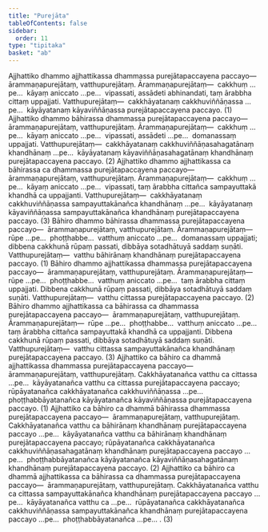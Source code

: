 ```yaml
---
title: "Purejāta"
tableOfContents: false
sidebar:
  order: 11
type: "tipitaka"
basket: "ab"
---
```



<DynamicBreadcrumb />

<Division number="345">

<Paragraph number="3172">
Ajjhattiko dhammo ajjhattikassa dhammassa purejātapaccayena paccayo—  ārammaṇapurejātaṃ, vatthupurejātaṃ. <Emphasis>Ārammaṇapurejātaṃ</Emphasis>—  cakkhuṃ …pe…  kāyaṃ aniccato …pe…  vipassati, assādeti abhinandati, taṃ ārabbha cittaṃ uppajjati. <Emphasis>Vatthupurejātaṃ</Emphasis>—  cakkhāyatanaṃ cakkhuviññāṇassa …pe…  kāyāyatanaṃ kāyaviññāṇassa purejātapaccayena paccayo. (1)
</Paragraph>

<Paragraph number="3173">
Ajjhattiko dhammo bāhirassa dhammassa purejātapaccayena paccayo—  ārammaṇapurejātaṃ, vatthupurejātaṃ. <Emphasis>Ārammaṇapurejātaṃ</Emphasis>—  cakkhuṃ …pe…  kāyaṃ aniccato …pe…  vipassati, assādeti …pe…  domanassaṃ uppajjati. <Emphasis>Vatthupurejātaṃ</Emphasis>—  cakkhāyatanaṃ cakkhuviññāṇasahagatānaṃ khandhānaṃ …pe…  kāyāyatanaṃ kāyaviññāṇasahagatānaṃ khandhānaṃ purejātapaccayena paccayo. (2)
</Paragraph>

<Paragraph number="3174">
Ajjhattiko dhammo ajjhattikassa ca bāhirassa ca dhammassa purejātapaccayena paccayo—  ārammaṇapurejātaṃ, vatthupurejātaṃ. <Emphasis>Ārammaṇapurejātaṃ</Emphasis>—  cakkhuṃ …pe…  kāyaṃ aniccato …pe…  vipassati, taṃ ārabbha cittañca sampayuttakā khandhā ca uppajjanti. <Emphasis>Vatthupurejātaṃ</Emphasis>—  cakkhāyatanaṃ cakkhuviññāṇassa sampayuttakānañca khandhānaṃ …pe…  kāyāyatanaṃ kāyaviññāṇassa sampayuttakānañca khandhānaṃ purejātapaccayena paccayo. (3)
</Paragraph>

</Division>
<Division number="346">

<Paragraph number="3175">
Bāhiro dhammo bāhirassa dhammassa purejātapaccayena paccayo—  ārammaṇapurejātaṃ, vatthupurejātaṃ. <Emphasis>Ārammaṇapurejātaṃ</Emphasis>—  rūpe …pe…  phoṭṭhabbe…  vatthuṃ aniccato …pe…  domanassaṃ uppajjati; dibbena cakkhunā rūpaṃ passati, dibbāya sotadhātuyā saddaṃ suṇāti. <Emphasis>Vatthupurejātaṃ</Emphasis>—  vatthu bāhirānaṃ khandhānaṃ purejātapaccayena paccayo. (1)
</Paragraph>

<Paragraph number="3176">
Bāhiro dhammo ajjhattikassa dhammassa purejātapaccayena paccayo—  ārammaṇapurejātaṃ, vatthupurejātaṃ. <Emphasis>Ārammaṇapurejātaṃ</Emphasis>—  rūpe …pe…  phoṭṭhabbe…  vatthuṃ aniccato …pe…  taṃ ārabbha cittaṃ uppajjati. Dibbena cakkhunā rūpaṃ passati, dibbāya sotadhātuyā saddaṃ suṇāti. <Emphasis>Vatthupurejātaṃ</Emphasis>—  vatthu cittassa purejātapaccayena paccayo. (2)
</Paragraph>

<Paragraph number="3177">
Bāhiro dhammo ajjhattikassa ca bāhirassa ca dhammassa purejātapaccayena paccayo—  ārammaṇapurejātaṃ, vatthupurejātaṃ. <Emphasis>Ārammaṇapurejātaṃ</Emphasis>—  rūpe …pe…  phoṭṭhabbe…  vatthuṃ aniccato …pe…  taṃ ārabbha cittañca sampayuttakā khandhā ca uppajjanti. Dibbena cakkhunā rūpaṃ passati, dibbāya sotadhātuyā saddaṃ suṇāti. <Emphasis>Vatthupurejātaṃ</Emphasis>—  vatthu cittassa sampayuttakānañca khandhānaṃ purejātapaccayena paccayo. (3)
</Paragraph>

</Division>
<Division number="347">

<Paragraph number="3178">
Ajjhattiko ca bāhiro ca dhammā ajjhattikassa dhammassa purejātapaccayena paccayo—  <Emphasis>ārammaṇapurejātaṃ, vatthupurejātaṃ</Emphasis>. Cakkhāyatanañca vatthu ca cittassa …pe…  kāyāyatanañca vatthu ca cittassa purejātapaccayena paccayo; rūpāyatanañca cakkhāyatanañca cakkhuviññāṇassa …pe…  phoṭṭhabbāyatanañca kāyāyatanañca kāyaviññāṇassa purejātapaccayena paccayo. (1)
</Paragraph>

<Paragraph number="3179">
Ajjhattiko ca bāhiro ca dhammā bāhirassa dhammassa purejātapaccayena paccayo—  <Emphasis>ārammaṇapurejātaṃ, vatthupurejātaṃ</Emphasis>. Cakkhāyatanañca vatthu ca bāhirānaṃ khandhānaṃ purejātapaccayena paccayo …pe…  kāyāyatanañca vatthu ca bāhirānaṃ khandhānaṃ purejātapaccayena paccayo; rūpāyatanañca cakkhāyatanañca cakkhuviññāṇasahagatānaṃ khandhānaṃ purejātapaccayena paccayo …pe…  phoṭṭhabbāyatanañca kāyāyatanañca kāyaviññāṇasahagatānaṃ khandhānaṃ purejātapaccayena paccayo. (2)
</Paragraph>

<Paragraph number="3180">
Ajjhattiko ca bāhiro ca dhammā ajjhattikassa ca bāhirassa ca dhammassa purejātapaccayena paccayo—  <Emphasis>ārammaṇapurejātaṃ, vatthupurejātaṃ</Emphasis>. Cakkhāyatanañca vatthu ca cittassa sampayuttakānañca khandhānaṃ purejātapaccayena paccayo …pe…  kāyāyatanañca vatthu ca …pe…  rūpāyatanañca cakkhāyatanañca cakkhuviññāṇassa sampayuttakānañca khandhānaṃ purejātapaccayena paccayo …pe…  phoṭṭhabbāyatanañca …pe… . (3)
</Paragraph>
</Division>